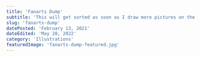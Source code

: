 ```yaml
---
title: 'Fanarts Dump'
subtitle: 'This will get sorted as soon as I draw more pictures on the subject.'
slug: 'fanarts-dump'
datePosted: 'February 13, 2021'
dateEdited: 'May 20, 2022'
category: 'Illustrations'
featuredImage: 'fanarts-dump-featured.jpg'
---
```


<ImageWithCaption
  src="projects/fanarts-dump/dark-souls-crow.jpg"
  alt="Dark Souls I"
  caption="Dark Souls I"
  layout="layout--left"
/>

<ImageWithCaption
  src="projects/fanarts-dump/the-gates-of-moria.jpg"
  alt="The Lord of the Rings"
  caption="The Lord of the Rings"
  layout="layout--right"
/>

<ImageWithCaption
  src="projects/fanarts-dump/porcelain-bully.jpg"
  alt="Little Nightmares II"
  caption="Little Nightmares II"
  layout="layout--left"
/>

<ImageWithCaption
  src="projects/fanarts-dump/tales-from-earthsea.jpg"
  alt="Tales from Earthsea"
  caption="Tales from Earthsea"
  layout="layout--right"
/>
